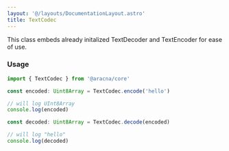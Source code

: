 ```yaml
---
layout: '@/layouts/DocumentationLayout.astro'
title: TextCodec
---
```


This class embeds already initalized TextDecoder and TextEncoder for ease of use.

### Usage

```ts
import { TextCodec } from '@aracna/core'

const encoded: Uint8Array = TextCodec.encode('hello')

// will log UInt8Array
console.log(encoded)

const decoded: Uint8Array = TextCodec.decode(encoded)

// will log "hello"
console.log(decoded)
```
